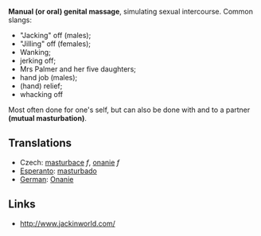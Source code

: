 '''Manual (or oral) genital massage''', simulating sexual intercourse. Common slangs: 
*"Jacking" off (males);
*"Jilling" off (females);
* Wanking;
* jerking off;
* Mrs Palmer and her five daughters;
* hand job (males);
* (hand) relief;
* whacking off


Most often done for one's self, but can also be done with and to a partner '''(mutual masturbation)'''.

== Translations ==
*Czech: [[masturbace]] ''f'', [[onanie]] ''f'' 
*[[Esperanto]]: [[masturbado]]
*[[German]]: [[Onanie]]

== Links ==
* http://www.jackinworld.com/